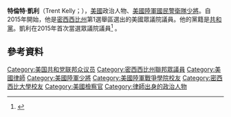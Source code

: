 '''特倫特·凱利'''（Trent Kelly；{{bd|1966年|3月1日}}），[[美國|美國]]政治人物、[[美國陸軍國民警衛隊|美國陸軍國民警衛隊]][[少將|少將]]。自2015年開始，他是[[密西西比州|密西西比州]]第1選舉區選出的美國眾議院議員。他的黨籍是[[共和黨_(美國)|共和黨]]。凱利在2015年首次當選眾議院議員<ref name=harrison>{{cite news|last1=Harrison|first1=Bobby|title=Nunnelee funds directed to Kelly’s campaign|url=http://djournal.com/news/nunnelee-funds-directed-to-kellys-campaign/|work=Northeast Mississippi Daily Journal|date=April 21, 2015|accessdate=2016-01-05|archive-date=2016-02-09|archive-url=https://web.archive.org/web/20160209173147/https://djournal.com/news/nunnelee-funds-directed-to-kellys-campaign/|dead-url=yes}}</ref> 。
== 參考資料 ==
{{reflist}}
{{DEFAULTSORT:Kelly, Trent}}
[[Category:美国共和党联邦众议员|Category:美国共和党联邦众议员]]
[[Category:密西西比州聯邦眾議員|Category:密西西比州聯邦眾議員]]
[[Category:美國律師|Category:美國律師]]
[[Category:美國陸軍少將|Category:美國陸軍少將]]
[[Category:美國陸軍戰爭學院校友|Category:美國陸軍戰爭學院校友]]
[[Category:密西西比大學校友|Category:密西西比大學校友]]
[[Category:美國檢察官|Category:美國檢察官]]
[[Category:律師出身的政治人物|Category:律師出身的政治人物]]